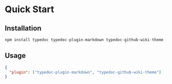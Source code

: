 # Quick Start

## Installation

```sh npm2yarn
npm install typedoc typedoc-plugin-markdown typedoc-github-wiki-theme --save-dev
```

## Usage

```json filename="typedoc.json"
{
  "plugin": ["typedoc-plugin-markdown", "typedoc-github-wiki-theme"]
}
```
